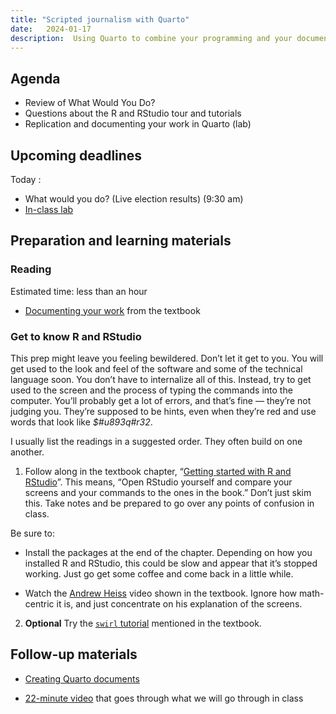 ```yaml
---
title: "Scripted journalism with Quarto"
date:   2024-01-17
description:  Using Quarto to combine your programming and your documenation in one place.
--- 
```


## Agenda

* Review of What Would You Do?
* Questions about the R and RStudio tour and tutorials
* Replication and documenting your work in Quarto (lab)

## Upcoming deadlines

[Today]{.sked-dates} : 
  
  * What would you do? (Live election results) (9:30 am)
  * [In-class lab](https://raw.githubusercontent.com/cronkitedata/maij-data/main/lab-templates/walkthrough02-yourname.qmd)

## Preparation and learning materials

### Reading 
[Estimated time: less than an hour]{.small-text}

* [Documenting your work](https://cronkitedata.github.io/djtextbook/start-data-document.html) from the textbook

### Get to know R and RStudio

This prep might leave you feeling bewildered. Don't let it get to you. You will get used to the look and feel of the software and some of the technical language soon. You don't have to internalize all of this. Instead, try to get used to the screen and the process of typing the commands into the computer. You'll probably get a lot of errors, and that's fine --- they're not judging you. They're supposed to be hints, even when they're [red]{.text-danger} and use words that look like *$#u893q#r32*.

::: {.callout-note}
I usually list the readings in a suggested order. They often build on one another.
:::

1.  Follow along in the textbook chapter, "[Getting started with R and RStudio](https://cronkitedata.github.io/djtextbook/quickstart-startup.html)". This means, "Open RStudio yourself and compare your screens and your commands to the ones in the book." Don't just skim this. Take notes and be prepared to go over any points of confusion in class. 

  Be sure to: 

  * Install the packages at the end of the chapter. Depending on how you installed R and RStudio, this could be slow and appear that it's stopped working. Just go get some coffee and come back in a little while. 

  * Watch the [Andrew Heiss](https://youtu.be/cnQ-v1UUWyE?si=zBRWU1R53yml1jJ0) video shown in the textbook. Ignore how math-centric it is, and just concentrate on his explanation of the screens.

2. **Optional** Try the [`swirl` tutorial](https://cronkitedata.github.io/djtextbook/quickstart-startup.html#optional-hands-on-tutorial) mentioned in the textbook.

## Follow-up materials

* [Creating Quarto documents](https://cronkitedata.github.io/djtextbook/r-quarto.html)

* [22-minute video](https://youtu.be/FlX75wfL9ew) that goes through what we will go through in class
